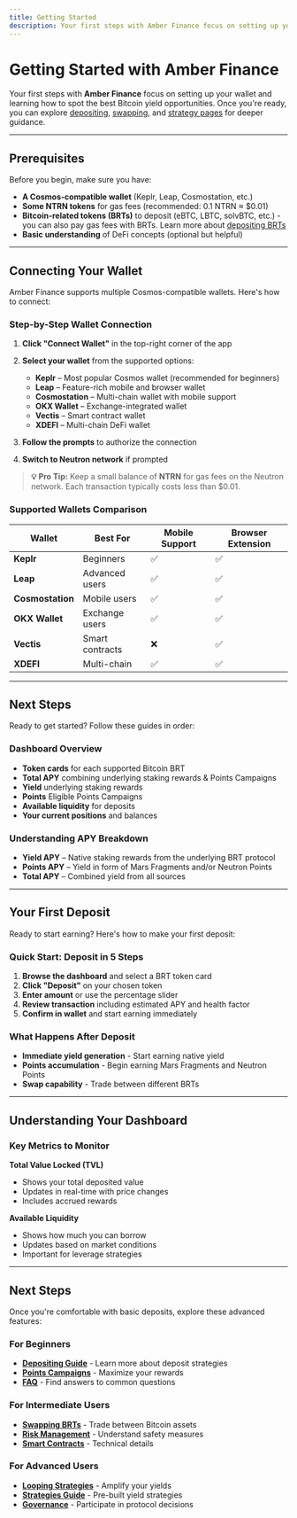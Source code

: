 ```yaml
---
title: Getting Started
description: Your first steps with Amber Finance focus on setting up your wallet and learning how to spot the best Bitcoin yield opportunities. Complete guide to connecting wallets and making your first deposit.
---
```


# Getting Started with Amber Finance

Your first steps with **Amber Finance** focus on setting up your wallet and learning how to spot the best Bitcoin yield opportunities. Once you're ready, you can explore [depositing](/user-guide/depositing), [swapping](/user-guide/swaps), and [strategy pages](/user-guide/looping) for deeper guidance.

---

## Prerequisites

Before you begin, make sure you have:

- **A Cosmos-compatible wallet** (Keplr, Leap, Cosmostation, etc.)
- **Some NTRN tokens** for gas fees (recommended: 0.1 NTRN ≈ $0.01)
- **Bitcoin-related tokens (BRTs)** to deposit (eBTC, LBTC, solvBTC, etc.) - you can also pay gas fees with BRTs. Learn more about [depositing BRTs](/user-guide/depositing)
- **Basic understanding** of DeFi concepts (optional but helpful)

---

## Connecting Your Wallet

Amber Finance supports multiple Cosmos-compatible wallets. Here's how to connect:

### Step-by-Step Wallet Connection

1. **Click "Connect Wallet"** in the top-right corner of the app
2. **Select your wallet** from the supported options:
   - **Keplr** – Most popular Cosmos wallet (recommended for beginners)
   - **Leap** – Feature-rich mobile and browser wallet
   - **Cosmostation** – Multi-chain wallet with mobile support
   - **OKX Wallet** – Exchange-integrated wallet
   - **Vectis** – Smart contract wallet
   - **XDEFI** – Multi-chain DeFi wallet

3. **Follow the prompts** to authorize the connection
4. **Switch to Neutron network** if prompted

> **💡 Pro Tip:** Keep a small balance of **NTRN** for gas fees on the Neutron network. Each transaction typically costs less than $0.01.

### Supported Wallets Comparison

| Wallet           | Best For        | Mobile Support | Browser Extension |
| ---------------- | --------------- | -------------- | ----------------- |
| **Keplr**        | Beginners       | ✅             | ✅                |
| **Leap**         | Advanced users  | ✅             | ✅                |
| **Cosmostation** | Mobile users    | ✅             | ✅                |
| **OKX Wallet**   | Exchange users  | ✅             | ✅                |
| **Vectis**       | Smart contracts | ❌             | ✅                |
| **XDEFI**        | Multi-chain     | ✅             | ✅                |

---

## Next Steps

Ready to get started? Follow these guides in order:

### Dashboard Overview

- **Token cards** for each supported Bitcoin BRT
- **Total APY** combining underlying staking rewards & Points Campaigns
- **Yield** underlying staking rewards
- **Points** Eligible Points Campaigns
- **Available liquidity** for deposits
- **Your current positions** and balances

### Understanding APY Breakdown

- **Yield APY** – Native staking rewards from the underlying BRT protocol
- **Points APY** – Yield in form of Mars Fragments and/or Neutron Points
- **Total APY** – Combined yield from all sources

---

## Your First Deposit

Ready to start earning? Here's how to make your first deposit:

### Quick Start: Deposit in 5 Steps

1. **Browse the dashboard** and select a BRT token card
2. **Click "Deposit"** on your chosen token
3. **Enter amount** or use the percentage slider
4. **Review transaction** including estimated APY and health factor
5. **Confirm in wallet** and start earning immediately

### What Happens After Deposit

- **Immediate yield generation** - Start earning native yield
- **Points accumulation** - Begin earning Mars Fragments and Neutron Points
- **Swap capability** - Trade between different BRTs

---

## Understanding Your Dashboard

### Key Metrics to Monitor

**Total Value Locked (TVL)**

- Shows your total deposited value
- Updates in real-time with price changes
- Includes accrued rewards

**Available Liquidity**

- Shows how much you can borrow
- Updates based on market conditions
- Important for leverage strategies

---

## Next Steps

Once you're comfortable with basic deposits, explore these advanced features:

### For Beginners

- **[Depositing Guide](/user-guide/depositing)** - Learn more about deposit strategies
- **[Points Campaigns](/user-guide/points-campaigns)** - Maximize your rewards
- **[FAQ](/faq)** - Find answers to common questions

### For Intermediate Users

- **[Swapping BRTs](/user-guide/swaps)** - Trade between Bitcoin assets
- **[Risk Management](/risk_management)** - Understand safety measures
- **[Smart Contracts](/smart_contracts)** - Technical details

### For Advanced Users

- **[Looping Strategies](/user-guide/looping)** - Amplify your yields
- **[Strategies Guide](/strategies)** - Pre-built yield strategies
- **[Governance](/governance)** - Participate in protocol decisions
